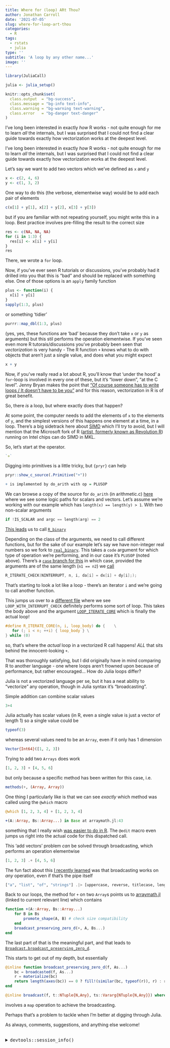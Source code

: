 ```yaml
---
title: Where for (loop) ARt Thou?
author: Jonathan Carroll
date: '2021-07-05'
slug: where-for-loop-art-thou
categories:
  - R
tags:
  - rstats
  - julia
type: ''
subtitle: 'A loop by any other name...'
image: ''
---
```


```r
library(JuliaCall)

julia <- julia_setup()

knitr::opts_chunk$set(
  class.output  = "bg-success",
  class.message = "bg-info text-info",
  class.warning = "bg-warning text-warning",
  class.error   = "bg-danger text-danger"
)
```
I've long been interested in exactly _how_ R works - not quite enough for me to learn _all_ the
internals, but I was surprised that I could not find a clear guide towards exactly how vectorization works at the deepest level.

<!--more-->

I've long been interested in exactly _how_ R works - not quite enough for me to learn _all_ the
internals, but I was surprised that I could not find a clear guide towards exactly how vectorization works at the deepest level.

Let's say we want to add two vectors which we've defined as `x` and `y`
```r
x <- c(2, 4, 6)
y <- c(1, 3, 2)
```
One way to do this (the verbose, elementwise way) would be to add each pair of elements
```r
c(x[1] + y[1], x[2] + y[2], x[3] + y[3])
```
but if you are familiar with not repeating yourself, you might write this in a loop. Best practice 
involves pre-filling the result to the correct size
```r
res <- c(NA, NA, NA)
for (i in 1:3) {
  res[i] <- x[i] + y[i]
}
res
```
There, we wrote a `for` loop.

Now, if you've ever seen R tutorials or discussions, you've probably had it drilled into you that 
this is "bad" and should be replaced with something else. One of those options is an `apply` family 
function
```r
plus <- function(i) {
  x[i] + y[i]
}
sapply(1:3, plus)
```
or something 'tidier'
```r
purrr::map_dbl(1:3, plus)
```
(yes, yes, these functions are 'bad' because they don't take `x` or `y` as arguments) but this stil 
performs the operation elementwise. If you've seen even more R tutorais/discussions you've 
probably been seen that _vectorization_ is very handy - The R function `+` knows what to do with objects that 
aren't just a single value, and does what you might expect
```r
x + y
```
Now, if you've really read a lot about R, you'll know that 'under the hood' a `for`-loop 
is involved in every one of these, but it's "lower down", "at the C level". Jenny Bryan makes the 
point that ["Of course someone has to write loops / It doesn't have to be you"](https://speakerdeck.com/jennybc/row-oriented-workflows-in-r-with-the-tidyverse?slide=16) and for this reason, 
vectorization in R is of great benefit.

So, there _is_ a loop, but where exactly does that happen?

At some point, the computer needs to add the elements of `x` to the elements of `y`, and the simplest versions of this 
happens one element at a time, in a loop. There's a big sidetrack here about [SIMD](https://en.wikipedia.org/wiki/SIMD) 
which I'll try to avoid, but I will mention that the Microsoft fork of R ([artist, formerly known as Revolution R](https://mran.revolutionanalytics.com/open/)) running on Intel chips can do SIMD in MKL.


So, let's start at the operator.
```r
`+`
```
Digging into primitives is a little tricky, but `{pryr}` can help
```r
pryr::show_c_source(.Primitive("+"))
```
```r
+ is implemented by do_arith with op = PLUSOP
```
We can browse a copy of the source for `do_arith` (in arithmetic.c) [here](https://github.com/wch/r-source/blob/fe82da3baf849fcd3cc7dbc31c6abc72b57aa083/src/main/arithmetic.c#L417) where we see some 
logic paths for scalars and vectors. Let's assume we're working with our example which has `length(x) == length(y) > 1`. With two non-scalar arguments 

```c
if !IS_SCALAR and argc == length(arg) == 2
```
[This leads](https://github.com/wch/r-source/blob/fe82da3baf849fcd3cc7dbc31c6abc72b57aa083/src/main/arithmetic.c#L525) us to call [`R_binary`](https://github.com/wch/r-source/blob/fe82da3baf849fcd3cc7dbc31c6abc72b57aa083/src/main/arithmetic.c#L549)

Depending on the class of the arguments, we need to call different functions, but for the sake of our example let's say we have non-integer real numbers so we fork to [`real_binary`](https://github.com/wch/r-source/blob/fe82da3baf849fcd3cc7dbc31c6abc72b57aa083/src/main/arithmetic.c#L975). This takes a `code` argument for which type of operation we're performing, and in our case it's `PLUSOP` (noted above). There's a [`case` branch for this](https://github.com/wch/r-source/blob/fe82da3baf849fcd3cc7dbc31c6abc72b57aa083/src/main/arithmetic.c#L991) in which case, provided the arguments are of the same length (`n1 == n2`) we [call](https://github.com/wch/r-source/blob/fe82da3baf849fcd3cc7dbc31c6abc72b57aa083/src/main/arithmetic.c#L1004-L1005)

```c
R_ITERATE_CHECK(NINTERRUPT, n, i, da[i] = dx[i] + dy[i];);
```

That's starting to look a lot like a loop - there's an iterator `i` and we're going to call another function.

This jumps us over to a [different file](https://github.com/wch/r-source/blob/d22ee2fc0dc8142b23eed9f46edf76ea9d3ca69a/src/include/R_ext/Itermacros.h#L53) where we see `LOOP_WITH_INTERRUPT_CHECK` definitely performs some sort of loop. This takes the body above and the argument [`LOOP_ITERATE_CORE`](https://github.com/wch/r-source/blob/d22ee2fc0dc8142b23eed9f46edf76ea9d3ca69a/src/include/R_ext/Itermacros.h#L44) which is finally the actual loop! 

```c
#define R_ITERATE_CORE(n, i, loop_body) do {	\
   for (; i < n; ++i) { loop_body }	\
} while (0)

```

so, that's where the _actual_ loop in a vectorized R call happens! *ALL* that sits behind the innocent-looking `+`.

That was thoroughly satisfying, but I did originally have in mind comparing R to another language - one where loops aren't frowned upon because of performance, but rather encouraged... How do Julia loops differ?

Julia is not a vectorized language per se, but it has a neat ability to "vectorize" any operation, though in Julia syntax it's "broadcasting".

Simple addition can combine scalar values

```julia
3+4
```

Julia actually has scalar values (in R, even a single value is just a vector of length 1) so a single value could be

```julia
typeof(3)
```

whereas several values need to be an `Array`, even if it only has 1 dimension

```julia
Vector{Int64}([1, 2, 3])
```

Trying to add two `Arrays` does work

```julia
[1, 2, 3] + [4, 5, 6]
```

but only because a specific method has been written for this case, i.e.

```julia
methods(+, (Array, Array))
```

One thing I particularly like is that we can see _exactly_ which method was called using the `@which` macro

```julia
@which [1, 2, 3, 4] + [1, 2, 3, 4]
```
```julia
+(A::Array, Bs::Array...) in Base at arraymath.jl:43
```


something that I really wish [was easier to do in R](https://twitter.com/BrodieGaslam/status/971771827335974915?s=20&t=z-p-4RoHzw5rZ656Igxp_g). The `@edit` macro even jumps us right into the actual code for this dispatched call.

This 'add vectors' problem _can_ be solved through broadcasting, which performs an operation elementwise

```julia
[1, 2, 3] .+ [4, 5, 6]
```

The fun fact about this [I recently learned](https://twitter.com/carroll_jono/status/1501164366233624582?s=20&t=WUpy7m-RL2SQCoUN_S5SbA) was that broadcasting works on _any_ operation, even if that's the pipe itself

```julia
["a", "list", "of", "strings"] .|> [uppercase, reverse, titlecase, length]
```

Back to our loops, the method for `+` on two `Array`s points us to [arraymath.jl](https://github.com/JuliaLang/julia/blob/3cff21e725097673f969c19f8f0992c9a0838ab3/base/arraymath.jl#L12) (linked to current relevant line) which contains

```julia
function +(A::Array, Bs::Array...)
    for B in Bs
        promote_shape(A, B) # check size compatibility
    end
    broadcast_preserving_zero_d(+, A, Bs...)
end
```

The last part of that is the meaningful part, and that leads to [`Broadcast.broadcast_preserving_zero_d`](https://github.com/JuliaLang/julia/blame/b5871eb1b5def4b6ef6be15a8ef53cfb8e4fe309/base/broadcast.jl#L847).

This starts to get out of my depth, but essentially 

```julia
@inline function broadcast_preserving_zero_d(f, As...)
    bc = broadcasted(f, As...)
    r = materialize(bc)
    return length(axes(bc)) == 0 ? fill!(similar(bc, typeof(r)), r) : r
end

@inline broadcast(f, t::NTuple{N,Any}, ts::Vararg{NTuple{N,Any}}) where {N} = map(f, t, ts...)
```

involves a `map` operation to achieve the broadcasting.

Perhaps that's a problem to tackle when I'm better at digging through Julia.

As always, comments, suggestions, and anything else welcome!

<br />
<details>
  <summary>
    <tt>devtools::session_info()</tt>
  </summary>
```r
devtools::session_info()
```
</details>
<br />
